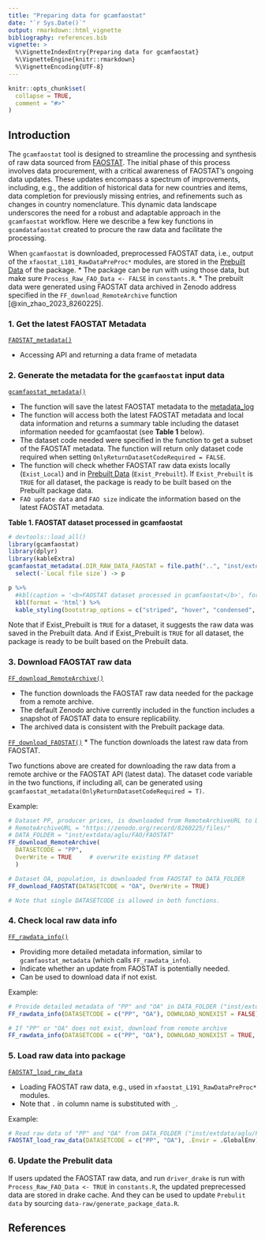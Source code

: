 ```yaml
---
title: "Preparing data for gcamfaostat"
date: "`r Sys.Date()`"
output: rmarkdown::html_vignette
bibliography: references.bib  
vignette: >
  %\VignetteIndexEntry{Preparing data for gcamfaostat}
  %\VignetteEngine{knitr::rmarkdown}
  %\VignetteEncoding{UTF-8}
---
```


```r
knitr::opts_chunk$set(
  collapse = TRUE,
  comment = "#>"
)
```


## Introduction

The `gcamfaostat` tool is designed to streamline the processing and synthesis of raw data sourced from [FAOSTAT](https://www.fao.org/faostat/en/#data). The initial phase of this process involves data procurement, with a critical awareness of FAOSTAT's ongoing data updates. These updates encompass a spectrum of improvements, including, e.g., the addition of historical data for new countries and items, data completion for previously missing entries, and refinements such as changes in country nomenclature. This dynamic data landscape underscores the need for a robust and adaptable approach in the `gcamfaostat` workflow. Here we describe a few key functions in `gcamdatafaostat` created to procure the raw data and facilitate the processing.

When `gcamfaostat` is downloaded, preprocessed FAOSTAT data, i.e., output of the `xfaostat_L101_RawDataPreProc*` modules, are stored in the [Prebuilt Data](https://github.com/JGCRI/gcamfaostat/blob/main/data/PREBUILT_DATA.rda) of the package. 
* The package can be run with using those data, but make sure `Process_Raw_FAO_Data <- FALSE` in `constants.R`. 
* The prebuilt data were generated using FAOSTAT data archived in Zenodo address specified in the `FF_download_RemoteArchive` function [@xin_zhao_2023_8260225].


### 1. Get the latest FAOSTAT Metadata  
[`FAOSTAT_metadata()`](https://jgcri.github.io/gcamfaostat/reference/FAOSTAT_metadata.html)  

* Accessing API and returning a data frame of metadata

### 2. Generate the metadata for the `gcamfaostat` input data  

[`gcamfaostat_metadata()`](https://jgcri.github.io/gcamfaostat/reference/gcamfaostat_metadata.html)  

* The function will save the latest FAOSTAT metadata to the [metadata_log](https://github.com/JGCRI/gcamfaostat/tree/main/inst/extdata/aglu/FAO/FAOSTAT/metadata_log)  
* The function will access both the latest FAOSTAT metadata and local data information and returns a summary table including the dataset information needed for gcamfaostat (see **Table 1** below).  
* The dataset code needed were specified in the function to get a subset of the FAOSTAT metadata. The function will return only dataset code required when setting `OnlyReturnDatasetCodeRequired = FALSE`.  
* The function will check whether FAOSTAT raw data exists locally (`Exist_Local`) and in [Prebuilt Data](https://github.com/JGCRI/gcamfaostat/blob/main/data/PREBUILT_DATA.rda) (`Exist_Prebuilt`). If `Exist_Prebuilt` is `TRUE` for all dataset, the package is ready to be built based on the Prebuilt package data.   
* `FAO update data` and `FAO size` indicate the information based on the latest FAOSTAT metadata.  

  
**Table 1. FAOSTAT dataset processed in gcamfaostat**
``` r
# devtools::load_all()
library(gcamfaostat)
library(dplyr)
library(kableExtra)
gcamfaostat_metadata(.DIR_RAW_DATA_FAOSTAT = file.path("..", "inst/extdata/aglu/FAO/FAOSTAT")) %>% 
  select(-`Local file size`) -> p

p %>%
  #kbl(caption = '<b>FAOSTAT dataset processed in gcamfaostat</b>', format = 'html') %>%
  kbl(format = 'html') %>% 
  kable_styling(bootstrap_options = c("striped", "hover", "condensed", "responsive"))
```

Note that if Exist_Prebuilt is `TRUE` for a dataset, it suggests the raw data was saved in the Prebuilt data. And if Exist_Prebuilt is `TRUE` for all dataset, the package is ready to be built based on the Prebuilt data.


### 3. Download FAOSTAT raw data  

[`FF_download_RemoteArchive()`](https://jgcri.github.io/gcamfaostat/reference/FF_download_RemoteArchive.html)  

* The function downloads the FAOSTAT raw data needed for the package from a remote archive.   
* The default Zenodo archive currently included in the function includes a snapshot of FAOSTAT data to ensure replicability.   
*  The archived data is consistent with the Prebuilt package data.

[`FF_download_FAOSTAT()`](https://jgcri.github.io/gcamfaostat/reference/FF_download_FAOSTAT.html)
* The function downloads the latest raw data from FAOSTAT.
 
Two functions above are created for downloading the raw data from a remote archive or the FAOSTAT API (latest data). The dataset code variable in the two functions, if including all, can be generated using `gcamfaostat_metadata(OnlyReturnDatasetCodeRequired = T)`. 

Example:
``` r
# Dataset PP, producer prices, is downloaded from RemoteArchiveURL to DATA_FOLDER
# RemoteArchiveURL = "https://zenodo.org/record/8260225/files/"
# DATA_FOLDER = "inst/extdata/aglu/FAO/FAOSTAT"
FF_download_RemoteArchive( 
  DATASETCODE = "PP",   
  OverWrite = TRUE     # overwrite existing PP dataset 
  )

# Dataset OA, population, is downloaded from FAOSTAT to DATA_FOLDER
FF_download_FAOSTAT(DATASETCODE = "OA", OverWrite = TRUE)

# Note that single DATASETCODE is allowed in both functions. 
```

### 4. Check local raw data info

[`FF_rawdata_info()`](https://jgcri.github.io/gcamfaostat/reference/FF_rawdata_info.html)  

* Providing more detailed metadata information, similar to `gcamfaostat_metadata` (which calls `FF_rawdata_info`).  
* Indicate whether an update from FAOSTAT is potentially needed.
* Can be used to download data if not exist.

Example:
``` r
# Provide detailed metadata of "PP" and "OA" in DATA_FOLDER ("inst/extdata/aglu/FAO/FAOSTAT")
FF_rawdata_info(DATASETCODE = c("PP", "OA"), DOWNLOAD_NONEXIST = FALSE)

# If "PP" or "OA" does not exist, download from remote archive
FF_rawdata_info(DATASETCODE = c("PP", "OA"), DOWNLOAD_NONEXIST = TRUE, FAOSTAT_or_Archive = "Archive")
```

### 5. Load raw data into package  

[`FAOSTAT_load_raw_data`](https://jgcri.github.io/gcamfaostat/reference/FAOSTAT_load_raw_data.html)  

* Loading FAOSTAT raw data, e.g., used in `xfaostat_L191_RawDataPreProc*` modules. 
* Note that `.` in column name is substituted with `_`.

Example:
``` r
# Read raw data of "PP" and "OA" from DATA_FOLDER ("inst/extdata/aglu/FAO/FAOSTAT") to .GlobalEnv
FAOSTAT_load_raw_data(DATASETCODE = c("PP", "OA"), .Envir = .GlobalEnv)
```

### 6. Update the Prebulit data

If users updated the FAOSTAT raw data, and run `driver_drake` is run with `Process_Raw_FAO_Data <- TRUE` in `constants.R`, the updated preprecessed data are stored in drake cache. And they can be used to update `Prebulit data` by sourcing `data-raw/generate_package_data.R`.

## References
